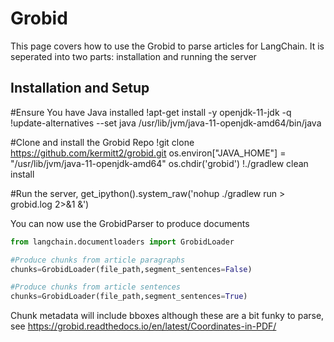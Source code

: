 # Grobid

This page covers how to use the Grobid to parse articles for LangChain.
It is seperated into two parts: installation and running the server

## Installation and Setup
#Ensure You have Java installed
!apt-get install -y openjdk-11-jdk -q
!update-alternatives --set java /usr/lib/jvm/java-11-openjdk-amd64/bin/java

#Clone and install the Grobid Repo
!git clone https://github.com/kermitt2/grobid.git
os.environ["JAVA_HOME"] = "/usr/lib/jvm/java-11-openjdk-amd64"
os.chdir('grobid')
!./gradlew clean install

#Run the server, 
get_ipython().system_raw('nohup ./gradlew run > grobid.log 2>&1 &')

You can now use the GrobidParser to produce documents
```python
from langchain.documentloaders import GrobidLoader

#Produce chunks from article paragraphs
chunks=GrobidLoader(file_path,segment_sentences=False)

#Produce chunks from article sentences
chunks=GrobidLoader(file_path,segment_sentences=True)
```
Chunk metadata will include bboxes although these are a bit funky to parse, see https://grobid.readthedocs.io/en/latest/Coordinates-in-PDF/
